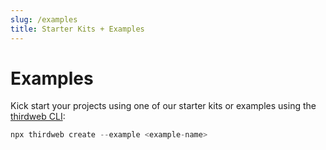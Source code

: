 ```yaml
---
slug: /examples
title: Starter Kits + Examples
---
```



# Examples

Kick start your projects using one of our starter kits or examples using the [thirdweb CLI](/thirdweb-deploy/thirdweb-cli):

<!-- Uses JSX cuz it has better syntax highlighting -->

```jsx
npx thirdweb create --example <example-name>
```

<ExamplesContainer />
